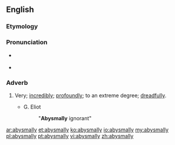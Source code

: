 ==English==

===Etymology===
{{suffix|abysmal|ly}}

===Pronunciation===
* {{a|RP}} {{IPA|/əˈbɪz.ml̩.i/}}
* {{a|US}} {{IPA|/əˈbɪz.ml̩.i/}}

===Adverb===
{{en-adv}}

# {{derogatory}} Very; [[incredibly]]; [[profoundly]]; to an extreme degree; [[dreadfully]].
#* G. Eliot
#*: "'''Abysmally''' ignorant"

[[ar:abysmally]]
[[et:abysmally]]
[[ko:abysmally]]
[[io:abysmally]]
[[my:abysmally]]
[[pl:abysmally]]
[[pt:abysmally]]
[[vi:abysmally]]
[[zh:abysmally]]